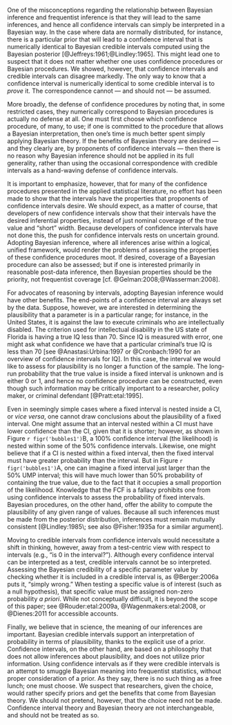 One of the misconceptions regarding the relationship between Bayesian inference and frequentist inference is that they will lead to the same inferences, and hence all confidence intervals can simply be interpreted in a Bayesian way. In the case where data are normally distributed, for instance, there is a particular prior that will lead to a confidence interval that is numerically identical to Bayesian credible intervals computed using the Bayesian posterior [@Jeffreys:1961;@Lindley:1965]. This might lead one to suspect that it does not matter whether one uses confidence procedures or Bayesian procedures. We showed, however, that confidence intervals and credible intervals can disagree markedly. The only way to know that a confidence interval is numerically identical to some credible interval is to *prove* it. The correspondence cannot &mdash; and should not &mdash; be assumed.

More broadly, the defense of confidence procedures by noting that, in some restricted cases, they numerically correspond to Bayesian procedures is actually no defense at all. One must first choose which confidence procedure, of many, to use; if one is committed to the procedure that allows a Bayesian interpretation, then one's time is much better spent simply applying Bayesian theory. If the benefits of Bayesian theory are desired &mdash; and they clearly are, by proponents of confidence intervals &mdash; then there is no reason why Bayesian inference should not be applied in its full generality, rather than using the occasional correspondence with credible intervals as a hand-waving defense of confidence intervals.

It is important to emphasize, however, that for many of the confidence procedures presented in the applied statistical literature, no effort has been made to show that the intervals have the properties that proponents of confidence intervals desire. We should expect, as a matter of course, that developers of new confidence intervals show that their intervals have the desired inferential properties, instead of just nominal coverage of the true value and "short" width. Because developers of confidence intervals have not done this, the push for confidence intervals rests on uncertain ground. Adopting Bayesian inference, where all inferences arise within a logical, unified framework, would render the problems of assessing the properties of these confidence procedures moot. If desired, coverage of a Bayesian procedure can also be assessed; but if one is interested primarily in reasonable post-data inference, then Bayesian properties should be the priority, not frequentist coverage [cf. @Gelman:2008;@Wasserman:2008].

For advocates of reasoning by intervals, adopting Bayesian inference would have other benefits. The end-points of a confidence interval are always set by the data. Suppose, however, we are interested in determining the plausibility that a parameter is in a particular range; for instance, in the United States, it is against the law to execute criminals who are intellectually disabled. The criterion used for intellectual disability in the US state of Florida is having a true IQ less than 70. Since IQ is measured with error, one might ask what confidence we have that a particular criminal's true IQ is less than 70 [see @Anastasi:Urbina:1997 or @Cronbach:1990 for an overview of confidence intervals for IQ]. In this case, the interval we would like to assess for plausibility is no longer a function of the sample. The long-run probability that the true value is inside a fixed interval is unknown and is either 0 or 1, and hence no confidence procedure can be constructed, even though such information may be critically important to a researcher, policy maker, or criminal defendant [@Pratt:etal:1995].

Even in seemingly simple cases where a fixed interval is nested inside a CI, or *vice versa*, one cannot draw conclusions about the plausibility of a fixed interval. One might assume that an interval nested within a CI must have lower confidence than the CI, given that it is shorter; however, as shown in Figure `r figr('bubbles1')`B, a 100% confidence interval (the likelihood) is nested within some of the 50% confidence intervals. Likewise, one might believe that if a CI is nested within a fixed interval, then the fixed interval must have greater probability than the interval. But in Figure `r figr('bubbles1')`A, one can imagine a fixed interval just larger than the 50% UMP interval; this will have much lower than 50% probability of containing the true value, due to the fact that it occupies a small proportion of the likelihood. Knowledge that the FCF is a fallacy prohibits one from using confidence intervals to assess the probability of fixed intervals. Bayesian procedures, on the other hand, offer the ability to compute the plausibility of any given range of values. Because all such inferences must be made from the posterior distribution, inferences must remain mutually consistent [@Lindley:1985\; see also @Fisher:1935a for a similar argument].

Moving to credible intervals from confidence intervals would necessitate a shift in thinking, however, away from a test-centric view with respect to intervals (e.g., "is 0 in the interval?"). Although every confidence interval can be interpreted as a test, credible intervals cannot be so interpreted. Assessing the Bayesian credibility of a specific parameter value by checking whether it is included in a credible interval is, as @Berger:2006a puts it, "simply wrong." When testing a specific value is of interest (such as a null hypothesis), that specific value must be assigned non-zero probability *a priori*. While not conceptually difficult, it is beyond the scope of this paper; see @Rouder:etal:2009a, @Wagenmakers:etal:2008, or @Dienes:2011 for accessible accounts.

Finally, we believe that in science, the meaning of our inferences are important. Bayesian credible intervals support an interpretation of probability in terms of plausibility, thanks to the explicit use of a prior. Confidence intervals, on the other hand, are based on a philosophy that does not allow inferences about plausibility, and does not utilize prior information. Using confidence intervals as if they were credible intervals is an attempt to smuggle Bayesian meaning into frequentist statistics, without proper consideration of a prior. As they say, there is no such thing as a free lunch; one must choose. We suspect that researchers, given the choice, would rather specify priors and get the benefits that come from Bayesian theory. We should not pretend, however, that the choice need not be made. Confidence interval theory and Bayesian theory are not interchangeable, and should not be treated as so.
